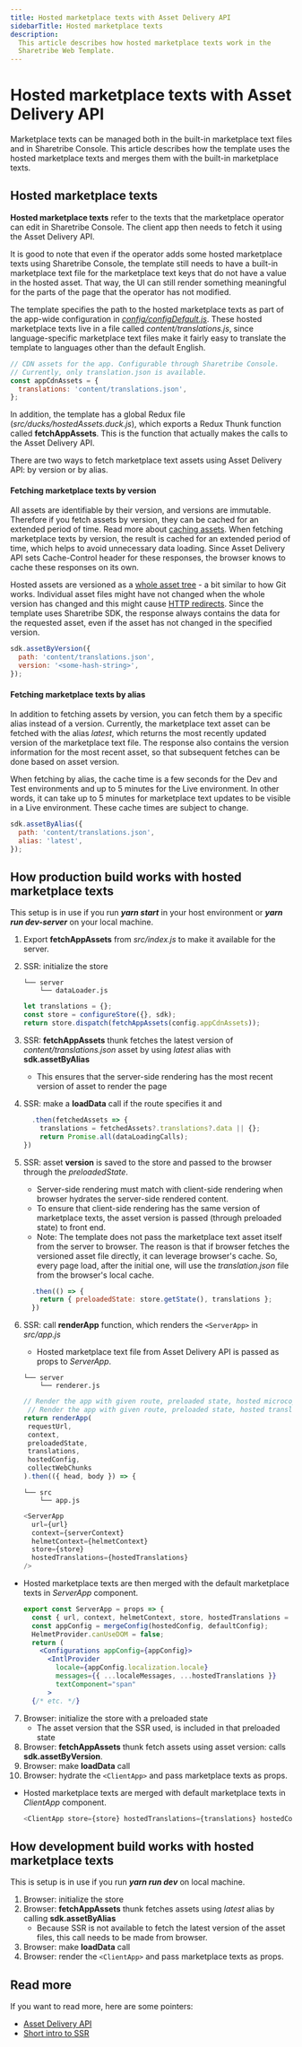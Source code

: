 ```yaml
---
title: Hosted marketplace texts with Asset Delivery API
sidebarTitle: Hosted marketplace texts
description:
  This article describes how hosted marketplace texts work in the
  Sharetribe Web Template.
---
```


# Hosted marketplace texts with Asset Delivery API

Marketplace texts can be managed both in the built-in marketplace text
files and in Sharetribe Console. This article describes how the template
uses the hosted marketplace texts and merges them with the built-in
marketplace texts.

## Hosted marketplace texts

**Hosted marketplace texts** refer to the texts that the marketplace
operator can edit in Sharetribe Console. The client app then needs to
fetch it using the Asset Delivery API.

It is good to note that even if the operator adds some hosted
marketplace texts using Sharetribe Console, the template still needs to
have a built-in marketplace text file for the marketplace text keys that
do not have a value in the hosted asset. That way, the UI can still
render something meaningful for the parts of the page that the operator
has not modified.

The template specifies the path to the hosted marketplace texts as part
of the app-wide configuration in
[_config/configDefault.js_](https://github.com/sharetribe/web-template/blob/main/src/config/configDefault.js#L78).
These hosted marketplace texts live in a file called
_content/translations.js_, since language-specific marketplace text
files make it fairly easy to translate the template to languages other
than the default English.

```js
// CDN assets for the app. Configurable through Sharetribe Console.
// Currently, only translation.json is available.
const appCdnAssets = {
  translations: 'content/translations.json',
};
```

In addition, the template has a global Redux file
(_src/ducks/hostedAssets.duck.js_), which exports a Redux Thunk function
called **fetchAppAssets**. This is the function that actually makes the
calls to the Asset Delivery API.

There are two ways to fetch marketplace text assets using Asset Delivery
API: by version or by alias.

#### Fetching marketplace texts by version

All assets are identifiable by their version, and versions are
immutable. Therefore if you fetch assets by version, they can be cached
for an extended period of time. Read more about
[caching assets](/references/assets/#asset-data-caching). When fetching
marketplace texts by version, the result is cached for an extended
period of time, which helps to avoid unnecessary data loading. Since
Asset Delivery API sets Cache-Control header for these responses, the
browser knows to cache these responses on its own.

Hosted assets are versioned as a
[whole asset tree](/references/assets/#asset-versioning) - a bit similar
to how Git works. Individual asset files might have not changed when the
whole version has changed and this might cause
[HTTP redirects](https://www.sharetribe.com/api-reference/asset-delivery-api.html#http-redirects).
Since the template uses Sharetribe SDK, the response always contains the
data for the requested asset, even if the asset has not changed in the
specified version.

```js
sdk.assetByVersion({
  path: 'content/translations.json',
  version: '<some-hash-string>',
});
```

#### Fetching marketplace texts by alias

In addition to fetching assets by version, you can fetch them by a
specific alias instead of a version. Currently, the marketplace text
asset can be fetched with the alias _latest_, which returns the most
recently updated version of the marketplace text file. The response also
contains the version information for the most recent asset, so that
subsequent fetches can be done based on asset version.

When fetching by alias, the cache time is a few seconds for the Dev and
Test environments and up to 5 minutes for the Live environment. In other
words, it can take up to 5 minutes for marketplace text updates to be
visible in a Live environment. These cache times are subject to change.

```js
sdk.assetByAlias({
  path: 'content/translations.json',
  alias: 'latest',
});
```

## How production build works with hosted marketplace texts

This setup is in use if you run **_yarn start_** in your host
environment or **_yarn run dev-server_** on your local machine.

1. Export **fetchAppAssets** from _src/index.js_ to make it available
   for the server.
2. SSR: initialize the store

   ```shell
   └── server
       └── dataLoader.js
   ```

   ```js
   let translations = {};
   const store = configureStore({}, sdk);
   return store.dispatch(fetchAppAssets(config.appCdnAssets));
   ```

3. SSR: **fetchAppAssets** thunk fetches the latest version of
   _content/translations.json_ asset by using _latest_ alias with
   **sdk.assetByAlias**
   - This ensures that the server-side rendering has the most recent
     version of asset to render the page
4. SSR: make a **loadData** call if the route specifies it and

   ```js
     .then(fetchedAssets => {
       translations = fetchedAssets?.translations?.data || {};
       return Promise.all(dataLoadingCalls);
   })
   ```

5. SSR: asset **version** is saved to the store and passed to the
   browser through the _preloadedState_.
   - Server-side rendering must match with client-side rendering when
     browser hydrates the server-side rendered content.
   - To ensure that client-side rendering has the same version of
     marketplace texts, the asset version is passed (through preloaded
     state) to front end.
   - Note: The template does not pass the marketplace text asset itself
     from the server to browser. The reason is that if browser fetches
     the versioned asset file directly, it can leverage browser's cache.
     So, every page load, after the initial one, will use the
     _translation.json_ file from the browser's local cache.

   ```js
     .then(() => {
       return { preloadedState: store.getState(), translations };
     })
   ```

6. SSR: call **renderApp** function, which renders the `<ServerApp>` in
   _src/app.js_
   - Hosted marketplace text file from Asset Delivery API is passed as
     props to _ServerApp_.

   ```shell
   └── server
       └── renderer.js
   ```

   ```js
   // Render the app with given route, preloaded state, hosted microcopy.
    // Render the app with given route, preloaded state, hosted translations.
   return renderApp(
    requestUrl,
    context,
    preloadedState,
    translations,
    hostedConfig,
    collectWebChunks
   ).then(({ head, body }) => {
   ```

   ```shell
   └── src
       └── app.js
   ```

   ```js
   <ServerApp
     url={url}
     context={serverContext}
     helmetContext={helmetContext}
     store={store}
     hostedTranslations={hostedTranslations}
   />
   ```

- Hosted marketplace texts are then merged with the default marketplace
  texts in _ServerApp_ component.
  ```jsx
  export const ServerApp = props => {
    const { url, context, helmetContext, store, hostedTranslations = {}, hostedConfig = {} } = props;
    const appConfig = mergeConfig(hostedConfig, defaultConfig);
    HelmetProvider.canUseDOM = false;
    return (
      <Configurations appConfig={appConfig}>
        <IntlProvider
          locale={appConfig.localization.locale}
          messages={{ ...localeMessages, ...hostedTranslations }}
          textComponent="span"
        >
    {/* etc. */}
  ```

7. Browser: initialize the store with a preloaded state
   - The asset version that the SSR used, is included in that preloaded
     state
8. Browser: **fetchAppAssets** thunk fetch assets using asset version:
   calls **sdk.assetByVersion**.
9. Browser: make **loadData** call
10. Browser: hydrate the `<ClientApp>` and pass marketplace texts as
    props.

- Hosted marketplace texts are merged with default marketplace texts in
  _ClientApp_ component.

  ```js
  <ClientApp store={store} hostedTranslations={translations} hostedConfig={hostedConfig} />,

  ```

## How development build works with hosted marketplace texts

This is setup is in use if you run **_yarn run dev_** on local machine.

1. Browser: initialize the store
2. Browser: **fetchAppAssets** thunk fetches assets using _latest_ alias
   by calling **sdk.assetByAlias**
   - Because SSR is not available to fetch the latest version of the
     asset files, this call needs to be made from browser.
3. Browser: make **loadData** call
4. Browser: render the `<ClientApp>` and pass marketplace texts as
   props.

## Read more

If you want to read more, here are some pointers:

- [Asset Delivery API](/references/assets/)
- [Short intro to SSR](/template/routing/how-routing-works-in-template/#a-brief-introduction-to-ssr)
